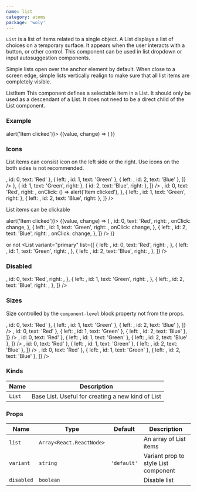 ```yaml
---
name: list
category: atoms
package: 'woly'
---
```



`List` is a list of items related to a single object.
A List displays a list of choices on a temporary surface. It appears when the user interacts with a button, or other control.
This component can be used in list dropdown or input autosuggestion components.

Simple lists open over the anchor element by default.
When close to a screen edge, simple lists vertically realign to make sure that all list items are completely visible.

ListItem
This component defines a selectable item in a List. It should only be used as a descendant of a List.
It does not need to be a direct child of the List component.

### Example

<Playground>
  <StateEvent initial={null} change={(event) => alert('Item clicked')}>
    {(value, change) => (
      <List
        variant="primary"
        list={[
          { id: 0, text: 'Red' },
          { id: 1, text: 'Green' },
          { id: 2, text: 'Blue', onClick: change},
        ]}
      />
    )}
  </StateEvent>
</Playground>

### Icons

List items can consist icon on the left side or the right. Use icons on the both sides is not recommended.

<Playground size="L">
  <List
    variant="primary"
    list={[
      { left: <InfoIcon />, id: 0, text: 'Red' },
      { left: <InfoIcon />, id: 1, text: 'Green' },
      { left: <InfoIcon />, id: 2, text: 'Blue' },
    ]}
  />
  <List
    variant="primary"
    list={[
      { id: 0, text: 'Red', right: <Check /> },
      { id: 1, text: 'Green', right: <Check /> },
      { id: 2, text: 'Blue', right: <Check /> },
    ]}
  />
  <List
    variant="primary"
    list={[
      {
        left: <InfoIcon />,
        id: 0,
        text: 'Red',
        right: <Check />,
        onClick: () => alert('Item clicked'),
      },
      { left: <InfoIcon />, id: 1, text: 'Green', right: <Check /> },
      { left: <InfoIcon />, id: 2, text: 'Blue', right: <Check /> },
    ]}
  />
</Playground>

List items can be clickable 

<Playground size="L">
   <StateEvent initial={null} change={(event) => alert('Item clicked')}>
    {(value, change) => (
    <List
      variant="primary"
      list={[
        {
          left: <InfoIcon />,
          id: 0,
          text: 'Red',
          right: <Check />,
          onClick: change,
        },
        {
          left: <InfoIcon />,
          id: 1,
          text: 'Green',
          right: <Check />,
          onClick: change,
        },
        {
          left: <InfoIcon />,
          id: 2,
          text: 'Blue',
          right: <Check />,
          onClick: change,
        },
      ]}
    />
    )}
  </StateEvent>
</Playground>

or not
<Playground size="L">
  <List
    variant="primary"
    list={[
      {
        left: <InfoIcon />,
        id: 0,
        text: 'Red',
        right: <Check />,
      },
      {
        left: <InfoIcon />,
        id: 1,
        text: 'Green',
        right: <Check />,
      },
      {
        left: <InfoIcon />,
        id: 2,
        text: 'Blue',
        right: <Check />,
      },
    ]}
  />
</Playground>

### Disabled

<Playground size="L">
  <List
    disabled
    variant="primary"
    list={[
      {
        left: <InfoIcon />,
        id: 0,
        text: 'Red',
        right: <Check />,
      },
      {
        left: <InfoIcon />,
        id: 1,
        text: 'Green',
        right: <Check />,
      },
      {
        left: <InfoIcon />,
        id: 2,
        text: 'Blue',
        right: <Check />,
      },
    ]}
  />
</Playground>

### Sizes

Size controlled by the `component-level` block property not from the props.

<Playground>
  <block.S>
    <List
      variant="primary"
      list={[
        { left: <InfoIcon />, id: 0, text: 'Red' },
        { left: <InfoIcon />, id: 1, text: 'Green' },
        { left: <InfoIcon />, id: 2, text: 'Blue' },
      ]}
    />
  </block.S>
  <block.M>
    <List
      variant="primary"
      list={[
        { left: <InfoIcon />, id: 0, text: 'Red' },
        { left: <InfoIcon />, id: 1, text: 'Green' },
        { left: <InfoIcon />, id: 2, text: 'Blue' },
      ]}
    />
  </block.M>
  <block.L>
    <List
      variant="primary"
      list={[
        { left: <InfoIcon />, id: 0, text: 'Red' },
        { left: <InfoIcon />, id: 1, text: 'Green' },
        { left: <InfoIcon />, id: 2, text: 'Blue' },
      ]}
    />
  </block.L>
  <block.XL>
    <List
      variant="primary"
      list={[
        { left: <InfoIcon />, id: 0, text: 'Red' },
        { left: <InfoIcon />, id: 1, text: 'Green' },
        { left: <InfoIcon />, id: 2, text: 'Blue' },
      ]}
    />
  </block.XL>
  <block.H>
    <List
      variant="primary"
      list={[
        { left: <InfoIcon />, id: 0, text: 'Red' },
        { left: <InfoIcon />, id: 1, text: 'Green' },
        { left: <InfoIcon />, id: 2, text: 'Blue' },
      ]}
    />
  </block.H>
</Playground>

### Kinds

| Name   | Description                                       |
| ------ | ------------------------------------------------- |
| `List` | Base List. Useful for creating a new kind of List |

### Props

| Name      | Type                     | Default     | Description                          |
| --------- | ------------------------ | ----------- | ------------------------------------ |
| `list`    | `Array<React.ReactNode>` |             | An array of List items               |
| `variant` | `string`                 | `'default'` | Variant prop to style List component |
| `disabled`| `boolean`                |             | Disable list                         |
